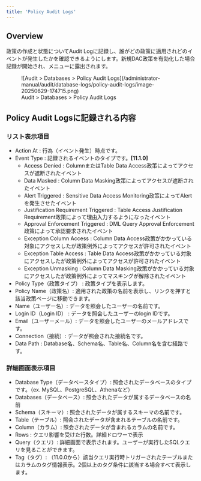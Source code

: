 ```yaml
---
title: 'Policy Audit Logs'
---
```


## Overview

政策の作成と状態についてAudit Logに記録し、誰がどの政策に適用されどのイベントが発生したかを確認できるようにします。新規DAC政策を有効化した場合記録が開始され、メニューに露出されます。

<figure data-layout="center" data-align="center">
![Audit &gt; Databases &gt; Policy Audit Logs](/administrator-manual/audit/database-logs/policy-audit-logs/image-20250629-174715.png)
<figcaption>
Audit &gt; Databases &gt; Policy Audit Logs
</figcaption>
</figure>

## Policy Audit Logsに記録される内容

### リスト表示項目

* Action At : 行為（イベント発生）時点です。
* Event Type : 記録されるイベントのタイプです。**[11.1.0]**
    * Access Denied : ColumnまたはTable Data Access政策によってアクセスが遮断されたイベント
    * Data Masked : Column Data Masking政策によってアクセスが遮断されたイベント
    * Alert Triggered : Sensitive Data Access Monitoring政策によってAlertを発生させたイベント
    * Justification Requirement Triggered : Table Access Justification Requirement政策によって理由入力するようになったイベント
    * Approval Enforcement Triggered : DML Query Approval Enforcement政策によって承認要求されたイベント
    * Exception Column Access : Column Data Access政策がかかっている対象にアクセスしたが政策例外によってアクセスが許可されたイベント
    * Exception Table Access : Table Data Access政策がかかっている対象にアクセスしたが政策例外によってアクセスが許可されたイベント
    * Exception Unmasking : Column Data Masking政策がかかっている対象にアクセスしたが政策例外によってマスキングが解除されたイベント
* Policy Type（政策タイプ） : 政策タイプを表示します。
* Policy Name（政策名）: 適用された政策の名前を表示し、リンクを押すと該当政策ページに移動できます。
* Name（ユーザー名）: データを照会したユーザーの名前です。
* Login ID（Login ID） : データを照会したユーザーのlogin IDです。
* Email（ユーザーメール）: データを照会したユーザーのメールアドレスです。
* Connection（接続）: データが照会された接続名です。
* Data Path : Database名、Schema名、Table名、Column名を含む経路です。

### 詳細画面表示項目

* Database Type（データベースタイプ）: 照会されたデータベースのタイプです。（ex. MySQL、PostgreSQL、Athenaなど）
* Databases（データベース）: 照会されたデータが属するデータベースの名前
* Schema（スキーマ）: 照会されたデータが属するスキーマの名前です。
* Table（テーブル）: 照会されたデータが含まれるテーブルの名前です。
* Column（カラム）: 照会されたデータが含まれるカラムの名前です。
* Rows : クエリ影響を受けた行数。詳細ドロワーで表示
* Query（クエリ）: 詳細画面で表示されます。ユーザーが実行したSQLクエリを見ることができます。
* Tag（タグ）: （11.0.0から）該当クエリ実行時トリガーされたテーブルまたはカラムのタグ情報表示。2個以上のタグ条件に該当する場合すべて表示します。

